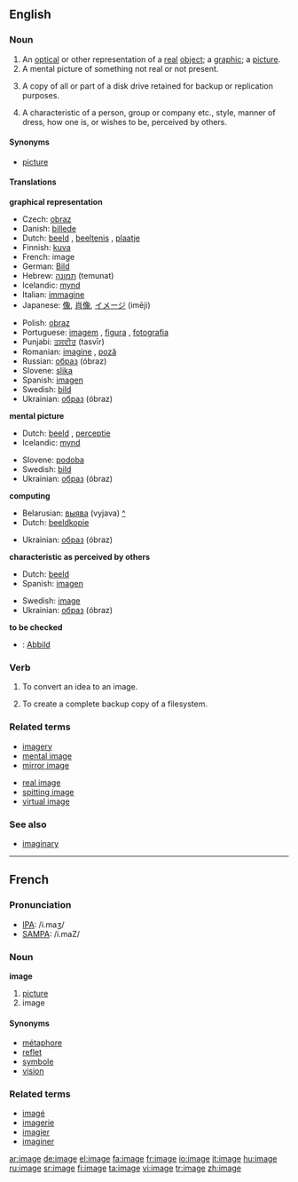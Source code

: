 {{wikipedia}}
==English==

===Noun===
{{en-noun}}

# An [[optical]] or other representation of a [[real]] [[object]]; a [[graphic]]; a [[picture]].
# A mental picture of something not real or not present.
# {{computing}} A copy of all or part of a disk drive retained for backup or replication purposes.
# A characteristic of a person, group or company etc., style, manner of dress, how one is, or wishes to be, perceived by others.

====Synonyms====
* [[picture]]

====Translations====
'''graphical representation'''
{{top}}
*Czech: [[obraz]] {{m}}
*Danish: [[billede]]
*Dutch: [[beeld]] {{f}}, [[beeltenis]] {{f}}, [[plaatje]] {{n}}
*Finnish: [[kuva]]
*French: image {{f}}
*German: [[Bild]] {{n}}
*Hebrew: [[תמונה]] (temunat) {{f}}
*Icelandic: [[mynd]] {{f}}
*Italian: [[immagine]] {{f}}
*Japanese: [[像]], [[肖像]], [[イメージ]] (imēji)
{{mid}}
*Polish: [[obraz]] {{m}}
*Portuguese: [[imagem]] {{f}}, [[figura]] {{f}}, [[fotografia]] {{f}}
*Punjabi: [[ਤਸਵੀਰ]] (tasvīr)
*Romanian: [[imagine]] {{f}}, [[poză]] {{f}}
*Russian: [[образ]] (óbraz) {{m}}
*Slovene: [[slika]] {{f}}
*Spanish: [[imagen]] {{f}}
*Swedish: [[bild]] {{c}}
*Ukrainian: [[образ]] (óbraz) {{m}}
{{bottom}}

'''mental picture'''
{{top}}
*Dutch: [[beeld]] {{n}}, [[perceptie]] {{f}}
*Icelandic: [[mynd]] {{f}}
{{mid}}
*Slovene: [[podoba]] {{f}}
*Swedish: [[bild]] {{c}}
*Ukrainian: [[образ]] (óbraz) {{m}}
{{bottom}}

'''computing'''
{{top}}
*Belarusian: [[выява]] (vyjava) {{f}} [[:be:выява|^]]
*Dutch: [[beeldkopie]] {{f}}
{{mid}}
*Ukrainian: [[образ]] (óbraz) {{m}}
{{bottom}}

'''characteristic as perceived by others'''
{{top}}
*Dutch: [[beeld]] {{n}}
*Spanish: [[imagen]] {{f}}
{{mid}}
*Swedish: [[image]] {{c}}
*Ukrainian: [[образ]] (óbraz) {{m}}
{{bottom}}

'''to be checked'''
*{{ttbc|German}}: [[Abbild]] {{n}}

===Verb===
{{en-verb|imag|ing}}

# {{cattag|computing}} To convert an idea to an image.
# {{cattag|computing}} To create a complete backup copy of a filesystem.

===Related terms===
{{top}}
*[[imagery]]
*[[mental image]]
*[[mirror image]]
{{mid}}
*[[real image]]
*[[spitting image]]
*[[virtual image]]
{{bottom}}

===See also===
*[[imaginary]]

----

==French==

===Pronunciation===
*[[w:IPA|IPA]]: /i.maʒ/
*[[w:SAMPA|SAMPA]]: /i.maZ/

===Noun===
'''image''' {{f}}

# [[picture]]
# image

====Synonyms====
*[[métaphore]]
*[[reflet]]
*[[symbole]]
*[[vision]]

===Related terms===
*[[imagé]]
*[[imagerie]]
*[[imagier]]
*[[imaginer]]

[[ar:image]]
[[de:image]]
[[el:image]]
[[fa:image]]
[[fr:image]]
[[io:image]]
[[it:image]]
[[hu:image]]
[[ru:image]]
[[sr:image]]
[[fi:image]]
[[ta:image]]
[[vi:image]]
[[tr:image]]
[[zh:image]]
